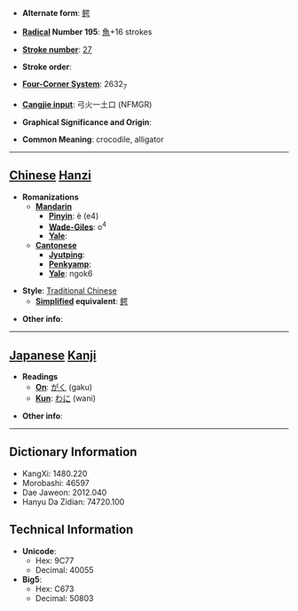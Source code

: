 * '''Alternate form''': [[鳄]]

* '''[[Wiktionary:Chinese radical index| Radical]] Number 195''': [[Wiktionary:Chinese radical index 魚|魚]]+16 strokes

* '''[[Wiktionary:Chinese total strokes index|Stroke number]]''': [[Wiktionary:Chinese total strokes index 27|27]]

* '''Stroke order''': 

* '''[[Wiktionary:Chinese four corner index|Four-Corner System]]''': 2632<sub>7</sub>

* '''[[Wiktionary:Chinese Cangjie index|Cangjie input]]''': 弓火一土口 (NFMGR)

* '''Graphical Significance and Origin''': 

* '''Common Meaning''': crocodile, alligator

----

== [[Chinese]] [[Hanzi]] ==

* '''Romanizations'''
** '''[[Mandarin]]'''
*** '''[[Pinyin]]''': è (e4)
*** '''[[Wade-Giles]]''': o<sup>4</sup>
*** '''[[Yale]]''': 
** '''[[Cantonese]]'''
*** '''[[Jyutping]]''':
*** '''[[Penkyamp]]''': 
*** '''[[Yale]]''': ngok6

* '''Style''': [[Traditional Chinese]] 
** '''[[Simplified Chinese|Simplified]] equivalent''': [[鳄]]

* '''Other info''': 

----

== [[Japanese]] [[Kanji]] ==

* '''Readings'''
** '''[[On]]''': [[がく]] (gaku)
** '''[[Kun]]''': [[わに]] (wani)

* '''Other info''':  

----

== Dictionary Information ==

* KangXi: 1480.220
* Morobashi: 46597
* Dae Jaweon: 2012.040
* Hanyu Da Zidian: 74720.100

== Technical Information ==

* '''Unicode''':
** Hex: 9C77
** Decimal: 40055
* '''Big5''':
** Hex: C673
** Decimal: 50803